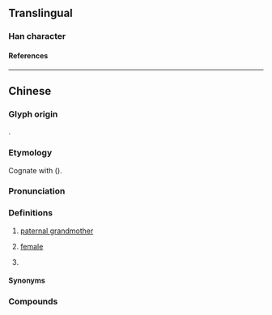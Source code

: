 {{character info}}
==Translingual==

===Han character===
{{Han char|rn=38|rad=女|as=11|sn=14|four=|canj=VIDD|ids=⿰女麻}}

====References====
{{Han ref|kx=0270.311|hdz=80018.130|uh=5AF2}}

----

==Chinese==
{{zh-forms}}

===Glyph origin===
{{Han compound|女|麻|ls=psc|c1=s|c2=p|t1=woman}}.

===Etymology===
Cognate with {{zh-l|媽|mother}} ({{zh-ref|Schuessler, 2007}}).

===Pronunciation===
{{zh-pron
|m=má
|c=maa4
|h=pfs=mà;gd=ma2
|mb=mâ
|cat=n,h:suf
}}

===Definitions===
{{zh-hanzi}}

# {{lb|zh|Cantonese}} [[paternal grandmother]]
# {{lb|zh|Hakka|Min Bei|suffix}} [[female]]
#: {{zh-ant|牯|tr=-}} {{qualifier|Hakka}}
# {{lb|zh|Hakka}} {{n-g|Suffix for certain nouns, often indicating a large size.}}
#: {{zh-x|勺{so̍k}嫲{mà}|ladle|H}}

====Synonyms====
{{zh-dial|祖母}}

===Compounds===
{{zh-der|嫲嫲|阿嫲|太嫲|刀嫲|勺嫲|息嫲|泥嫲|牛嫲|狗嫲|痴嫲|笠嫲|糟嫲|羊嫲|舌嫲|薑嫲|蝨嫲|車嫲|酵嫲|鴨嫲|伯勞嫲|倒頭嫲|呱喇嫲|大坵嫲|大夫嫲|學老嫲|巴掌嫲|拳頭嫲|狗嫲蛇|糟嫲肉|老猴嫲|老貨嫲|賺食嫲|鴨嫲蹄|抽豬嫲子|赤腳嫲踏|雞嫲}}